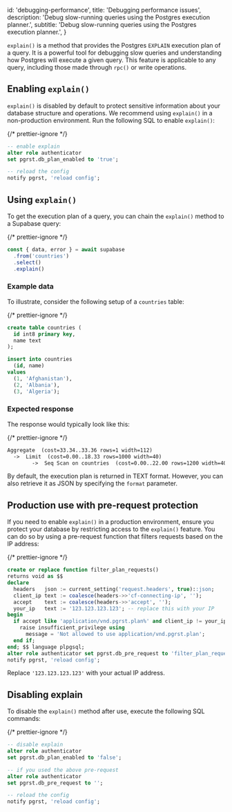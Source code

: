 
  id: 'debugging-performance',
  title: 'Debugging performance issues',
  description: 'Debug slow-running queries using the Postgres execution planner.',
  subtitle: 'Debug slow-running queries using the Postgres execution planner.',
}

`explain()` is a method that provides the Postgres `EXPLAIN` execution plan of a query. It is a powerful tool for debugging slow queries and understanding how Postgres will execute a given query. This feature is applicable to any query, including those made through `rpc()` or write operations.

## Enabling `explain()`

`explain()` is disabled by default to protect sensitive information about your database structure and operations. We recommend using `explain()` in a non-production environment. Run the following SQL to enable `explain()`:

{/* prettier-ignore */}
```sql
-- enable explain
alter role authenticator 
set pgrst.db_plan_enabled to 'true';

-- reload the config
notify pgrst, 'reload config';
```

## Using `explain()`

To get the execution plan of a query, you can chain the `explain()` method to a Supabase query:

{/* prettier-ignore */}
```ts
const { data, error } = await supabase
  .from('countries')
  .select()
  .explain()
```

### Example data

To illustrate, consider the following setup of a `countries` table:

{/* prettier-ignore */}
```sql
create table countries (
  id int8 primary key,
  name text
);

insert into countries
  (id, name)
values
  (1, 'Afghanistan'),
  (2, 'Albania'),
  (3, 'Algeria');
```

### Expected response

The response would typically look like this:

{/* prettier-ignore */}
```markdown
Aggregate  (cost=33.34..33.36 rows=1 width=112)
  ->  Limit  (cost=0.00..18.33 rows=1000 width=40)
        ->  Seq Scan on countries  (cost=0.00..22.00 rows=1200 width=40)
```

By default, the execution plan is returned in TEXT format. However, you can also retrieve it as JSON by specifying the `format` parameter.

## Production use with pre-request protection

If you need to enable `explain()` in a production environment, ensure you protect your database by restricting access to the `explain()` feature. You can do so by using a pre-request function that filters requests based on the IP address:

{/* prettier-ignore */}
```sql
create or replace function filter_plan_requests()
returns void as $$
declare
  headers   json := current_setting('request.headers', true)::json;
  client_ip text := coalesce(headers->>'cf-connecting-ip', '');
  accept    text := coalesce(headers->>'accept', '');
  your_ip   text := '123.123.123.123'; -- replace this with your IP
begin
  if accept like 'application/vnd.pgrst.plan%' and client_ip != your_ip then
    raise insufficient_privilege using
      message = 'Not allowed to use application/vnd.pgrst.plan';
  end if;
end; $$ language plpgsql;
alter role authenticator set pgrst.db_pre_request to 'filter_plan_requests';
notify pgrst, 'reload config';
```

Replace `'123.123.123.123'` with your actual IP address.

## Disabling explain

To disable the `explain()` method after use, execute the following SQL commands:

{/* prettier-ignore */}
```sql
-- disable explain
alter role authenticator 
set pgrst.db_plan_enabled to 'false';

-- if you used the above pre-request
alter role authenticator 
set pgrst.db_pre_request to '';

-- reload the config
notify pgrst, 'reload config';
```


